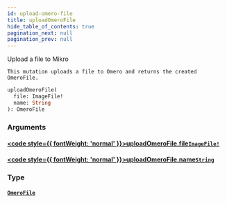 ```yaml
---
id: upload-omero-file
title: uploadOmeroFile
hide_table_of_contents: true
pagination_next: null
pagination_prev: null
---
```








Upload a file to Mikro

    This mutation uploads a file to Omero and returns the created OmeroFile.
    

```graphql
uploadOmeroFile(
  file: ImageFile!
  name: String
): OmeroFile
```


### Arguments

#### [<code style={{ fontWeight: 'normal' }}>uploadOmeroFile.<b>file</b></code>](#)<Bullet />[`ImageFile!`](/docs/schemas/mikro/scalars/image-file) <Badge class="secondary" text="non-null"/> <Badge class="secondary" text="scalar"/>
> 
> 

#### [<code style={{ fontWeight: 'normal' }}>uploadOmeroFile.<b>name</b></code>](#)<Bullet />[`String`](/docs/schemas/mikro/scalars/string) <Badge class="secondary" text="scalar"/>
> 
> 

### Type

#### [`OmeroFile`](/docs/schemas/mikro/objects/omero-file) <Badge class="secondary" text="object"/>
> 
> 





